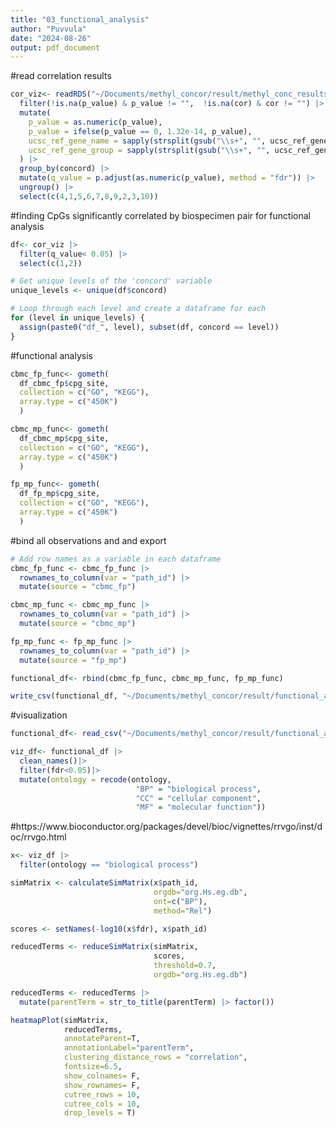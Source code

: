 ```yaml
---
title: "03_functional_analysis"
author: "Puvvula"
date: "2024-08-26"
output: pdf_document
---
```


#read correlation results
```r
cor_viz<- readRDS("~/Documents/methyl_concor/result/methyl_conc_results.rds") |>
  filter(!is.na(p_value) & p_value != "",  !is.na(cor) & cor != "") |>
  mutate(
    p_value = as.numeric(p_value),
    p_value = ifelse(p_value == 0, 1.32e-14, p_value),
    ucsc_ref_gene_name = sapply(strsplit(gsub("\\s+", "", ucsc_ref_gene_name), ";"), function(x) paste(unique(x), collapse = "; ")),
    ucsc_ref_gene_group = sapply(strsplit(gsub("\\s+", "", ucsc_ref_gene_group), ";"), function(x) paste(unique(x), collapse = "; "))
  ) |>
  group_by(concord) |>
  mutate(q_value = p.adjust(as.numeric(p_value), method = "fdr")) |>
  ungroup() |>
  select(c(4,1,5,6,7,8,9,2,3,10))
```

#finding CpGs significantly correlated by biospecimen pair for functional analysis
```r
df<- cor_viz |>
  filter(q_value< 0.05) |>
  select(c(1,2))

# Get unique levels of the 'concord' variable
unique_levels <- unique(df$concord)

# Loop through each level and create a dataframe for each
for (level in unique_levels) {
  assign(paste0("df_", level), subset(df, concord == level))
}
```

#functional analysis
```r
cbmc_fp_func<- gometh(
  df_cbmc_fp$cpg_site,
  collection = c("GO", "KEGG"),
  array.type = c("450K")
  )

cbmc_mp_func<- gometh(
  df_cbmc_mp$cpg_site,
  collection = c("GO", "KEGG"),
  array.type = c("450K")
  )

fp_mp_func<- gometh(
  df_fp_mp$cpg_site,
  collection = c("GO", "KEGG"),
  array.type = c("450K")
  )
```

#bind all observations and and export
```r
# Add row names as a variable in each dataframe
cbmc_fp_func <- cbmc_fp_func |>
  rownames_to_column(var = "path_id") |>
  mutate(source = "cbmc_fp")

cbmc_mp_func <- cbmc_mp_func |>
  rownames_to_column(var = "path_id") |>
  mutate(source = "cbmc_mp")

fp_mp_func <- fp_mp_func |>
  rownames_to_column(var = "path_id") |>
  mutate(source = "fp_mp")

functional_df<- rbind(cbmc_fp_func, cbmc_mp_func, fp_mp_func)

write_csv(functional_df, "~/Documents/methyl_concor/result/functional_analysis.csv")
```

#visualization
```r
functional_df<- read_csv("~/Documents/methyl_concor/result/functional_analysis.csv")

viz_df<- functional_df |>
  clean_names()|>
  filter(fdr<0.05)|>
  mutate(ontology = recode(ontology,
                            "BP" = "biological process",
                            "CC" = "cellular component",
                            "MF" = "molecular function"))
```

#https://www.bioconductor.org/packages/devel/bioc/vignettes/rrvgo/inst/doc/rrvgo.html
```r
x<- viz_df |>
  filter(ontology == "biological process")

simMatrix <- calculateSimMatrix(x$path_id,
                                orgdb="org.Hs.eg.db",
                                ont=c("BP"),
                                method="Rel")

scores <- setNames(-log10(x$fdr), x$path_id)

reducedTerms <- reduceSimMatrix(simMatrix,
                                scores,
                                threshold=0.7,
                                orgdb="org.Hs.eg.db")

reducedTerms <- reducedTerms |> 
  mutate(parentTerm = str_to_title(parentTerm) |> factor())

heatmapPlot(simMatrix,
            reducedTerms,
            annotateParent=T,
            annotationLabel="parentTerm",
            clustering_distance_rows = "correlation",
            fontsize=6.5,
            show_colnames= F,
            show_rownames= F,
            cutree_rows = 10,
            cutree_cols = 10,
            drop_levels = T)
```


